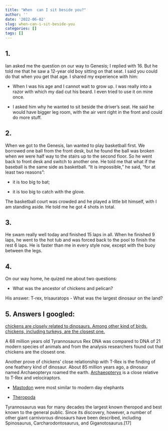 ```yaml
---
title: "When  can I sit beside you?"
author: ''
date: '2022-06-02'
slug: when-can-i-sit-beside-you
categories: []
tags: []
---
```

## 1. 
Ian asked me the question on our way to Genesis; I replied with 16. But he told me that he saw a 12-year old boy sitting on that seat. I said you could do that when you get that age. I shared my experience with him:

- When I was his age and I cannot wait to grow up. I was really into a razor with which my dad cut his beard. I even tried to use it on mine once.

- I asked him why he wanted to sit beside the driver's seat. He said he would have bigger leg room, with the air vent right in the front and could do more stuff.

## 2.

When we got to the Genesis, Ian wanted to play basketball first. We borrowed one ball from the front desk, but he found the ball was broken when we were half way to the stairs up to the second floor. So he went back to front desk and switch to another one. He told me that what if the baseball is the same side as basketball. "It is impossible, " he said, "for at least two reasons":

- it is too big to bat;

- it is too big to catch with the glove.

The basketball court was crowded and he played a little bit himself, with I am standing aside. He told me he got 4 shots in total.

## 3.

 He swam really well today and finished 15 laps in all. When he finished 9 laps, he went to the hot tub and was forced back to the pool to finish the rest 6 laps. He is faster than me in every style now, except with the buoy between the legs.
 
## 4.

On our way home, he quized me about two questions:

- What was the ancestor of chickens and pelican?

 His answer: T-rex, trisauratops
- What was the largest dinosaur on the land?

## 5. Answers I googled:
[chickens are closely related to dinosaurs. Among other kind of birds, chickens, including turkeys, are the closest one.](https://earthbuddies.net/are-chickens-really-the-closest-descendants-of-t-rex/)

A 68 million years old Tyrannosaurus Rex DNA was compared to DNA of 21 modern species of animals and from the analysis researchers found out that chickens are the closest one. 

Another prove of chickens’ close relationship with T-Rex is the finding of one feathery kind of dinosaur. About 85 million years ago, a dinosaur named Archaeopteryx roamed the earth. [Archaeopteryx](https://en.wikipedia.org/wiki/Archaeopteryx) is a close relative to T-Rex and velociraptors.

- [Mastodon](https://en.wikipedia.org/wiki/Mastodon) were most similar to modern day elephants

- [Theropoda](https://en.wikipedia.org/wiki/Theropoda)

Tyrannosaurus was for many decades the largest known theropod and best known to the general public. Since its discovery, however, a number of other giant carnivorous dinosaurs have been described, including Spinosaurus, Carcharodontosaurus, and Giganotosaurus.[17] 